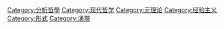 [[Category:分析哲學|Category:分析哲學]]
[[Category:现代哲学|Category:现代哲学]]
[[Category:元理论|Category:元理论]]
[[Category:经验主义|Category:经验主义]]
[[Category:形式|Category:形式]]
[[Category:湧現|Category:湧現]]